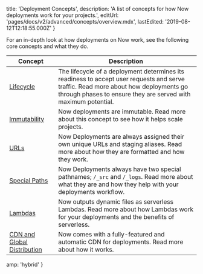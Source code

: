 
  title: 'Deployment Concepts',
  description:
    'A list of concepts for how Now deployments work for your projects.',
  editUrl: 'pages/docs/v2/advanced/concepts/overview.mdx',
  lastEdited: '2019-08-12T12:18:55.000Z'
}

For an in-depth look at how deployments on Now work, see the following core concepts and what they do.

| Concept                                                                               | Description                                                                                                                                                                                           |
| ------------------------------------------------------------------------------------- | ----------------------------------------------------------------------------------------------------------------------------------------------------------------------------------------------------- |
| [Lifecycle](/docs/v2/advanced/concepts/lifecycle)                                     | The lifecycle of a deployment determines its readiness to accept user requests and serve traffic. Read more about how deployments go through phases to ensure they are served with maximum potential. |
| [Immutability](/docs/v2/advanced/concepts/immutability)                               | Now deployments are immutable. Read more about this concept to see how it helps scale projects.                                                                                                       |
| [URLs](/docs/v2/advanced/concepts/urls)                                               | Now Deployments are always assigned their own unique URLs and staging aliases. Read more about how they are formatted and how they work.                                                              |
| [Special Paths](/docs/v2/advanced/concepts/special-paths)                             | Now Deployments always have two special pathnames; `/_src` and `/_logs`. Read more about what they are and how they help with your deployments workflow.                                              |
| [Lambdas](/docs/v2/advanced/concepts/lambdas)                                         | Now outputs dynamic files as serverless Lambdas. Read more about how Lambdas work for your deployments and the benefits of serverless.                                                                |
| [CDN and Global Distribution](/docs/v2/advanced/concepts/cdn-and-global-distribution) | Now comes with a fully-featured and automatic CDN for deployments. Read more about how it works.                                                                                                      |


  amp: 'hybrid'
}
